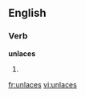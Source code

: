 ==English==

===Verb===
'''unlaces'''

# {{third-person singular of|[[unlace]]}}

[[fr:unlaces]]
[[vi:unlaces]]